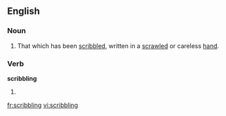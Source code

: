 ==English==

===Noun===
{{en-noun}}

#That which has been [[scribble]]d, written in a [[scrawled]] or careless [[hand]].

===Verb===
'''scribbling'''

# {{present participle of|[[scribble]]}}

[[fr:scribbling]]
[[vi:scribbling]]